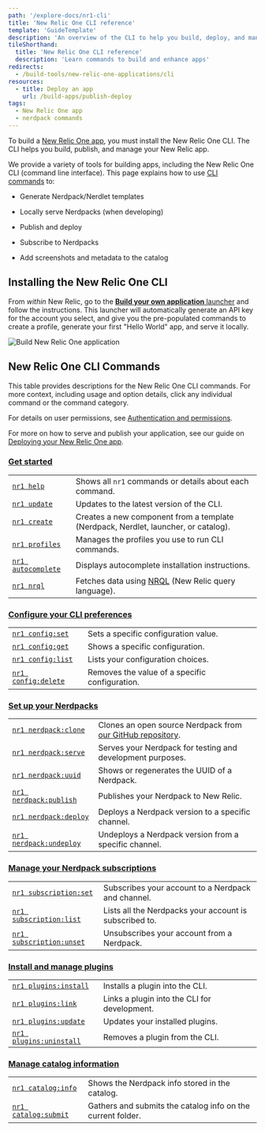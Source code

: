 ```yaml
---
path: '/explore-docs/nr1-cli'
title: 'New Relic One CLI reference'
template: 'GuideTemplate'
description: 'An overview of the CLI to help you build, deploy, and manage New Relic apps.'
tileShorthand:
  title: 'New Relic One CLI reference'
  description: 'Learn commands to build and enhance apps'
redirects:
  - /build-tools/new-relic-one-applications/cli
resources:
  - title: Deploy an app
    url: /build-apps/publish-deploy
tags:
  - New Relic One app
  - nerdpack commands
---
```


<Intro>

To build a [New Relic One app](/build-apps/build-hello-world-app), you must install the New Relic One CLI. The CLI helps you build, publish, and manage your New Relic app.

</Intro>

We provide a variety of tools for building apps, including the New Relic One CLI (command line interface). This page explains how to use [CLI commands](#new-relic-one-cli-commands) to:

- Generate Nerdpack/Nerdlet templates

- Locally serve Nerdpacks (when developing)

- Publish and deploy

- Subscribe to Nerdpacks

- Add screenshots and metadata to the catalog

## Installing the New Relic One CLI

From _within_ New Relic, go to the [**Build your own application** launcher](https://one.newrelic.com/launcher/developer-center.launcher) and follow the instructions. This launcher will automatically generate an API key for the account you select, and give you the pre-populated commands to create a profile, generate your first "Hello World" app, and serve it locally.

![Build New Relic One application](../../images/developercenter.png)

## New Relic One CLI Commands

This table provides descriptions for the New Relic One CLI commands. For more context, including usage and option details, click any individual command or the command category. 

For details on user permissions, see [Authentication and permissions](/build-apps/set-up-dev-env).

For more on how to serve and publish your application, see our guide on [Deploying your New Relic One app](/build-tools/new-relic-one-applications/publish-deploy).

### [Get started](/explore-docs/nr1-common)
|                                                                   |                                                                                                                                                                            |
|-------------------------------------------------------------------|----------------------------------------------------------------------------------------------------------------------------------------------------------------------------|
| [`nr1 help`](/explore-docs/nr1-common/#nr1-help)                 | Shows all `nr1` commands or details about each command.                                                                                                                    |
| [`nr1 update`](/explore-docs/nr1-common/#nr1-update)             | Updates to the latest version of the CLI.                                                                                                                                  |
| [`nr1 create`](/explore-docs/nr1-common/#nr1-create)             | Creates a new component from a template (Nerdpack, Nerdlet, launcher, or catalog).                                                                                    |
| [`nr1 profiles`](/explore-docs/nr1-common/#nr1-profiles)         | Manages the profiles you use to run CLI commands.                                                                                                                          |
| [`nr1 autocomplete`](/explore-docs/nr1-common/#nr1-autocomplete) | Displays autocomplete installation instructions.                                                                                                                           |    
| [`nr1 nrql`](/explore-docs/nr1-common/#nr1-nrql)                 | Fetches data using [NRQL](https://newrelic.com/docs/query-data/nrql-new-relic-query-language/getting-started/introduction-nrql) (New Relic query language). |                                                                                                                                                                                                                                                                                                 |

### [Configure your CLI preferences](/explore-docs/nr1-config)
|                                                             |                                                         |
|-------------------------------------------------------------|---------------------------------------------------------|
| [`nr1 config:set`](/explore-docs/nr1-config/#nr1-configset) | Sets a specific configuration value.                    |
| [`nr1 config:get`](/explore-docs/nr1-config/#nr1-configget) | Shows a specific configuration.                         |   
| [`nr1 config:list`](/explore-docs/nr1-config/#nr1-configlist) | Lists your configuration choices.                     |
| [`nr1 config:delete`](/explore-docs/nr1-config/#nr1-configdelete) | Removes the value of a specific configuration.    |

### [Set up your Nerdpacks](/explore-docs/nr1-nerdpack)
|                                                                             |                                                                                                                 |
|-----------------------------------------------------------------------------|-----------------------------------------------------------------------------------------------------------------|
| [`nr1 nerdpack:clone`](/explore-docs/nr1-nerdpack/#nr1-nerdpackclone)       | Clones an open source Nerdpack from [our GitHub repository](https://opensource.newrelic.com/explore-projects).  |
| [`nr1 nerdpack:serve`](/explore-docs/nr1-nerdpack/#nr1-nerdpackserve)       | Serves your Nerdpack for testing and development purposes.                                                      |
| [`nr1 nerdpack:uuid`](/explore-docs/nr1-nerdpack/#nr1-nerdpackuuid)         | Shows or regenerates the UUID of a Nerdpack.                                                                    |
| [`nr1 nerdpack:publish`](/explore-docs/nr1-nerdpack/#nr1-nerdpackpublish)   | Publishes your Nerdpack to New Relic.                                                                           |
| [`nr1 nerdpack:deploy`](/explore-docs/nr1-nerdpack/#nr1-nerdpackdeploy)     | Deploys a Nerdpack version to a specific channel.                                                               |
| [`nr1 nerdpack:undeploy`](/explore-docs/nr1-nerdpack/#nr1-nerdpackundeploy) | Undeploys a Nerdpack version from a specific channel.                                                           |

### [Manage your Nerdpack subscriptions](/explore-docs/nr1-subscriptions)
|                                                                                    |                                                        |
|------------------------------------------------------------------------------------|--------------------------------------------------------|
| [`nr1 subscription:set`](/explore-docs/nr1-subscription/#nr1-subscriptionset)     | Subscribes your account to a Nerdpack and channel.     |
| [`nr1 subscription:list`](/explore-docs/nr1-subscription/#nr1-subscriptionlist)   | Lists all the Nerdpacks your account is subscribed to. |
| [`nr1 subscription:unset`](/explore-docs/nr1-subscription/#nr1-subscriptionunset) | Unsubscribes your account from a Nerdpack.             |

### [Install and manage plugins](/explore-docs/nr1-plugins)
|                                                                                |                                              |
|--------------------------------------------------------------------------------|----------------------------------------------|
| [`nr1 plugins:install`](/explore-docs/nr1-plugins/#nr1-pluginsinstall)         | Installs a plugin into the CLI.              |        
| [`nr1 plugins:link`](/explore-docs/nr1-plugins/#nr1-pluginslink)               | Links a plugin into the CLI for development. |
| [`nr1 plugins:update`](/explore-docs/nr1-plugins/#nr1-pluginsupdate)           | Updates your installed plugins.              |
| [`nr1 plugins:uninstall`](/explore-docs/nr1-plugins/#nr1-pluginsuninstall)     | Removes a plugin from the CLI.               |

### [Manage catalog information](/explore-docs/nr1-catalog)
|                                                                        |                                                             |
|------------------------------------------------------------------------|-------------------------------------------------------------|
| [`nr1 catalog:info`](/explore-docs/nr1-catalog/#nr1-cataloginfo)       | Shows the Nerdpack info stored in the catalog.              |
| [`nr1 catalog:submit`](/explore-docs/nr1-catalog/#nr1-catalogsubmit)   | Gathers and submits the catalog info on the current folder. |

